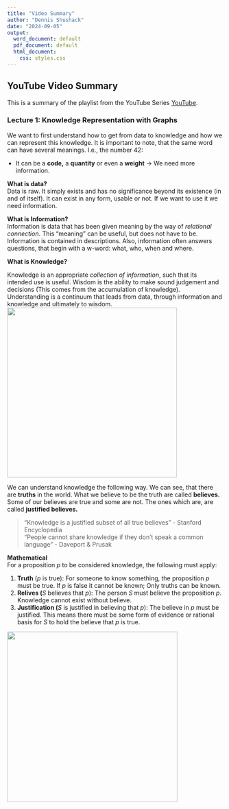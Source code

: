 ```yaml
---
title: "Video Summary"
author: "Dennis Shushack"
date: "2024-09-05"
output:
  word_document: default
  pdf_document: default
  html_document:
    css: styles.css
---
```


```{=html}
<style>
ul {
  padding-left: 20px; /* Adjust this value to change the left padding */
}

ul li {
  margin-bottom: 5px; /* Adjust this value to change the space between list items */
}
</style>
```
## YouTube Video Summary

This is a summary of the playlist from the YouTube Series [YouTube](https://www.youtube.com/watch?v=CiU1sMbL3k4&list=PLNXdQl4kBgzubTOfY5cbtxZCgg9UTe-uF).

### Lecture 1: Knowledge Representation with Graphs

We want to first understand how to get from data to knowledge and how we can represent this knowledge. It is important to note, that the same word can have several meanings. I.e., the number 42:

-   It can be a **code,** a **quantity** or even a **weight** $\rightarrow$ We need more information.

**What is data?\
**Data is raw. It simply exists and has no significance beyond its existence (in and of itself). It can exist in any form, usable or not. If we want to use it we need information.

**What is Information?\
**Information is data that has been given meaning by the way of *relational connection*. This "meaning" can be useful, but does not have to be. Information is contained in descriptions. Also, information often answers questions, that begin with a w-word: what, who, when and where.

**What is Knowledge?**

Knowledge is an appropriate *collection of information*, such that its intended use is useful. Wisdom is the ability to make sound judgement and decisions (This comes from the accumulation of knowledge). Understanding is a continuum that leads from data, through information and knowledge and ultimately to wisdom. \
![](images/clipboard-3974074964.png){width="396"}

We can understand knowledge the following way. We can see, that there are **truths** in the world. What we believe to be the truth are called **believes.** Some of our believes are true and some are not. The ones which are, are called **justified believes.**

> "Knowledge is a justified subset of all true believes"  - Stanford Encyclopedia\
> "People cannot share knowledge if they don't speak a common language" - Daveport & Prusak

**Mathematical\
**For a proposition $p$ to be considered knowledge, the following must apply:

1.  **Truth** ($p$ is true): For someone to know something, the proposition $p$ must be true. If $p$ is false it cannot be known; Only truths can be known.
2.  **Relives (**$S$ believes that $p$): The person $S$ must believe the proposition $p$. Knowledge cannot exist without believe.
3.  **Justification (**$S$ is justified in believing that $p$): The believe in $p$ must be justified. This means there must be some form of evidence or rational basis for $S$ to hold the believe that $p$ is true.

![](images/clipboard-2979063884.png){width="397"}

**\
\
**

